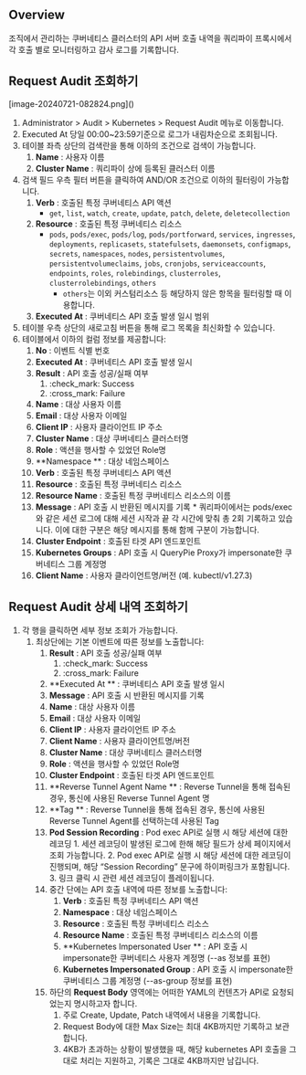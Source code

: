 ## Overview
조직에서 관리하는 쿠버네티스 클러스터의 API 서버 호출 내역을 쿼리파이 프록시에서 각 호출 별로 모니터링하고 감사 로그를 기록합니다.

## Request Audit 조회하기
<p align="center">
<div>[image-20240721-082824.png]()</div>
</p>

1. Administrator &gt; Audit &gt; Kubernetes &gt; Request Audit 메뉴로 이동합니다.
2. Executed At 당일 00:00~23:59기준으로 로그가 내림차순으로 조회됩니다. 
3. 테이블 좌측 상단의 검색란을 통해 이하의 조건으로 검색이 가능합니다.
    1.  **Name**  : 사용자 이름
    2.  **Cluster Name**  : 쿼리파이 상에 등록된 클러스터 이름
4. 검색 필드 우측 필터 버튼을 클릭하여 AND/OR 조건으로 이하의 필터링이 가능합니다.
    1.  **Verb**  : 호출된 특정 쿠버네티스 API 액션
        * `get`, `list`, `watch`, `create`, `update`, `patch`, `delete`, `deletecollection`
    2.  **Resource**  : 호출된 특정 쿠버네티스 리소스
        * `pods`, `pods/exec`, `pods/log`, `pods/portforward`, `services`, `ingresses`, `deployments`, `replicasets`, `statefulsets`, `daemonsets`, `configmaps`, `secrets`, `namespaces`, `nodes`, `persistentvolumes`, `persistentvolumeclaims`, `jobs`, `cronjobs`, `serviceaccounts`, `endpoints`, `roles`, `rolebindings`, `clusterroles`, `clusterrolebindings`, `others`
            * `others`는 이외 커스텀리소스 등 해당하지 않은 항목을 필터링할 때 이용합니다.
    3.  **Executed At**  : 쿠버네티스 API 호출 발생 일시 범위
5. 테이블 우측 상단의 새로고침 버튼을 통해 로그 목록을 최신화할 수 있습니다.
6. 테이블에서 이하의 컬럼 정보를 제공합니다:
    1.  **No**  : 이벤트 식별 번호
    2.  **Executed At**  : 쿠버네티스 API 호출 발생 일시
    3.  **Result**  : API 호출 성공/실패 여부 
        1. :check_mark: Success
        2. :cross_mark: Failure
    4.  **Name**  : 대상 사용자 이름
    5.  **Email**  : 대상 사용자 이메일
    6.  **Client IP**  : 사용자 클라이언트 IP 주소
    7.  **Cluster Name**  : 대상 쿠버네티스 클러스터명
    8.  **Role**  : 액션을 행사할 수 있었던 Role명
    9.  **Namespace ** : 대상 네임스페이스 
    10.  **Verb**  : 호출된 특정 쿠버네티스 API 액션
    11.  **Resource**  : 호출된 특정 쿠버네티스 리소스
    12.  **Resource Name**  : 호출된 특정 쿠버네티스 리소스의 이름 
    13.  **Message**  : API 호출 시 반환된 메시지를 기록 
        * 쿼리파이에서는 pods/exec와 같은 세션 로그에 대해 세션 시작과 끝 각 시간에 맞춰 총 2회 기록하고 있습니다. 이에 대한 구분은 해당 메시지를 통해 함께 구분이 가능합니다. 
    14.  **Cluster Endpoint**  : 호출된 타겟 API 엔드포인트 
    15.  **Kubernetes Groups**  : API 호출 시 QueryPie Proxy가 impersonate한 쿠버네티스 그룹 계정명
    16.  **Client Name**  : 사용자 클라이언트명/버전 (예. kubectl/v1.27.3)

## Request Audit 상세 내역 조회하기
1. 각 행을 클릭하면 세부 정보 조회가 가능합니다.
    1. 최상단에는 기본 이벤트에 따른 정보를 노출합니다:
        1.  **Result**  : API 호출 성공/실패 여부 
            1. :check_mark: Success
            2. :cross_mark: Failure
        2.  **Executed At ** : 쿠버네티스 API 호출 발생 일시
        3.  **Message**  : API 호출 시 반환된 메시지를 기록
        4.  **Name**  : 대상 사용자 이름
        5.  **Email**  : 대상 사용자 이메일
        6.  **Client IP**  : 사용자 클라이언트 IP 주소
        7.  **Client Name**  : 사용자 클라이언트명/버전
        8.  **Cluster Name**  : 대상 쿠버네티스 클러스터명
        9.  **Role**  : 액션을 행사할 수 있었던 Role명
        10.  **Cluster Endpoint**  : 호출된 타겟 API 엔드포인트
        11.  **Reverse Tunnel Agent Name ** : Reverse Tunnel을 통해 접속된 경우, 통신에 사용된 Reverse Tunnel Agent 명
        12.  **Tag ** : Reverse Tunnel을 통해 접속된 경우, 통신에 사용된 Reverse Tunnel Agent를 선택하는데 사용된 Tag
        13.  **Pod Session Recording**  : Pod exec API로 실행 시 해당 세션에 대한 레코딩
            1. 세션 레코딩이 발생된 로그에 한해 해당 필드가 상세 페이지에서 조회 가능합니다.
            2. Pod exec API로 실행 시 해당 세션에 대한 레코딩이 진행되며, 해당 “Session Recording” 문구에 하이퍼링크가 포함됩니다. 
            3. 링크 클릭 시 관련 세션 레코딩이 플레이됩니다. 
        14. 중간 단에는 API 호출 내역에 따른 정보를 노출합니다: 
            1.  **Verb**  : 호출된 특정 쿠버네티스 API 액션
            2.  **Namespace**  : 대상 네임스페이스 
            3.  **Resource**  : 호출된 특정 쿠버네티스 리소스
            4.  **Resource Name**  : 호출된 특정 쿠버네티스 리소스의 이름 
            5.  **Kubernetes Impersonated User ** : API 호출 시 impersonate한 쿠버네티스 사용자 계정명 (--as 정보를 표현)
            6.  **Kubernetes Impersonated Group**  : API 호출 시 impersonate한 쿠버네티스 그룹 계정명 (--as-group 정보를 표현)
        15. 하단의  **Request Body**  영역에는 어떠한 YAML의 컨텐츠가 API로 요청되었는지 명시하고자 합니다.
            1. 주로 Create, Update, Patch 내역에서 내용을 기록합니다. 
            2. Request Body에 대한 Max Size는 최대 4KB까지만 기록하고 보관합니다.
            3. 4KB가 초과하는 상황이 발생했을 때, 해당 kubernetes API 호출을 그대로 처리는 지원하고, 기록은 그대로 4KB까지만 남깁니다. 
